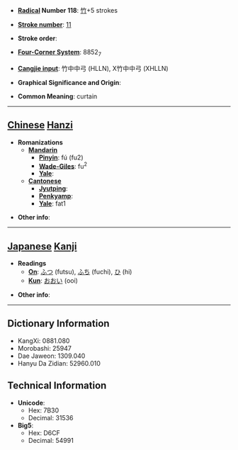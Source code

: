 * '''[[Wiktionary:Chinese radical index| Radical]] Number 118''': [[Wiktionary:Chinese radical index 竹|竹]]+5 strokes

* '''[[Wiktionary:Chinese total strokes index|Stroke number]]''': [[Wiktionary:Chinese total strokes index 11|11]]

* '''Stroke order''': 

* '''[[Wiktionary:Chinese four corner index|Four-Corner System]]''': 8852<sub>7</sub>

* '''[[Wiktionary:Chinese Cangjie index|Cangjie input]]''': 竹中中弓 (HLLN), X竹中中弓 (XHLLN)

* '''Graphical Significance and Origin''': 

* '''Common Meaning''': curtain

----

== [[Chinese]] [[Hanzi]] ==

* '''Romanizations'''
** '''[[Mandarin]]'''
*** '''[[Pinyin]]''': fú (fu2)
*** '''[[Wade-Giles]]''': fu<sup>2</sup>
*** '''[[Yale]]''': 
** '''[[Cantonese]]'''
*** '''[[Jyutping]]''':
*** '''[[Penkyamp]]''': 
*** '''[[Yale]]''': fat1

* '''Other info''': 

----

== [[Japanese]] [[Kanji]] ==

* '''Readings'''
** '''[[On]]''': [[ふつ]] (futsu), [[ふち]] (fuchi), [[ひ]] (hi)
** '''[[Kun]]''': [[おおい]] (ooi)

* '''Other info''':  

----

== Dictionary Information ==

* KangXi: 0881.080
* Morobashi: 25947
* Dae Jaweon: 1309.040
* Hanyu Da Zidian: 52960.010

== Technical Information ==

* '''Unicode''':
** Hex: 7B30
** Decimal: 31536
* '''Big5''':
** Hex: D6CF
** Decimal: 54991